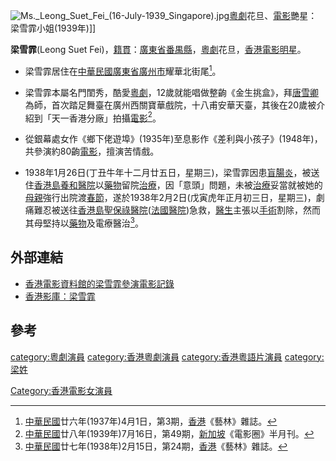 [[File:Ms._Leong_Suet_Fei_(16-July-1939_Singapore).jpg|thumb]][[粵劇|粵劇]]花旦、[[電影|電影]]艷星：梁雪霏小姐(1939年)]]

'''梁雪霏'''(Leong Suet Fei)，[[籍貫|籍貫]]：[[廣東省|廣東省]][[番禺縣|番禺縣]]，[[粵劇|粵劇]]花旦，[[香港|香港]][[電影|電影]][[明星|明星]]。

* 梁雪霏居住在[[中華民國|中華民國]][[廣東省|廣東省]][[廣州市|廣州市]]耀華北街尾<ref>[[中華民國|中華民國]]廿六年(1937年)4月1日，第3期，[[香港|香港]]《藝林》雜誌。</ref>。

* 梁雪霏本屬名門閨秀，酷愛[[粵劇|粵劇]]，12歲就能唱做整齣《金生挑盒》，拜[[唐雪卿|唐雪卿]]為師，首次踏足舞臺在廣州西關寶華戲院，十八甫安華天臺，其後在20歲被介紹到「天一香港分廠」拍攝[[電影|電影]]<ref>[[中華民國|中華民國]]廿八年(1939年)7月16日，第49期，[[新加坡|新加坡]]《電影圈》半月刊。</ref>。

* 從銀幕處女作《鄉下佬遊埠》(1935年)至息影作《差利與小孩子》(1948年)，共參演約80齣[[電影|電影]]，擅演苦情戲。

* 1938年1月26日(丁丑牛年十二月廿五日，星期三)，梁雪霏因患[[盲腸炎|盲腸炎]]，被送住[[香港島|香港島]][[養和醫院|養和醫院]]以[[藥物|藥物]]留院[[治療|治療]]，因「意頭」問題，未被[[治療|治療]]妥當就被她的[[母親|母親]]強行出院渡[[春節|春節]]，遂於1938年2月2日(戊寅虎年正月初三日，星期三)，劇痛難忍被送往[[香港島|香港島]][[聖保祿醫院_(香港)|聖保祿醫院]]([[法國醫院|法國醫院]])急救，[[醫生|醫生]]主張以[[手術|手術]]割除，然而其母堅持以[[藥物|藥物]]及電療醫治<ref>[[中華民國|中華民國]]廿七年(1938年)2月15日，第24期，[[香港|香港]]《藝林》雜誌。</ref>。

== 外部連結 ==
* [http://ipac.hkfa.lcsd.gov.hk/ipac20/ipac.jsp?session=1250946USH235.26&profile=hkfa&uri=link=3100036@!969@!3100024@!3100036&aspect=basic_search&menu=search&ri=1&source=192.168.110.61@!horizon&term=%E6%A2%81%E9%9B%AA%E9%9C%8F%2C&index=NAMEBRP 香港電影資料館的梁雪霏參演電影記錄]{{Dead link|date=2018年6月 |bot=InternetArchiveBot |fix-attempted=no }}
* [http://hkmdb.com/db/people/view.mhtml?id=148&display_set=big5 香港影庫：梁雪霏] {{Wayback|url=http://hkmdb.com/db/people/view.mhtml?id=148&display_set=big5 |date=20160304122918 }}

==參考==
<div class="references-small">
<references />
</div>

[[category:粵劇演員|category:粵劇演員]]
[[category:香港粵劇演員|category:香港粵劇演員]]
[[Category:香港電影女演員|Category:香港電影女演員]]
[[category:香港粵語片演員|category:香港粵語片演員]]
[[category:梁姓|category:梁姓]]
